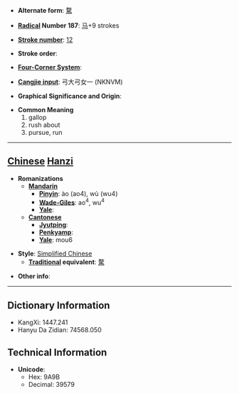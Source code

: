 * '''Alternate form''': [[騖]]

* '''[[Wiktionary:Chinese radical index| Radical]] Number 187''': [[Wiktionary:Chinese radical index 马|马]]+9 strokes

* '''[[Wiktionary:Chinese total strokes index|Stroke number]]''': [[Wiktionary:Chinese total strokes index 12|12]]

* '''Stroke order''': 

* '''[[Wiktionary:Chinese four corner index|Four-Corner System]]''': 

* '''[[Wiktionary:Chinese Cangjie index|Cangjie input]]''': 弓大弓女一 (NKNVM)

* '''Graphical Significance and Origin''': 

* '''Common Meaning'''
*#gallop
*# rush about
*# pursue, run


----

== [[Chinese]] [[Hanzi]] ==

* '''Romanizations'''
** '''[[Mandarin]]'''
*** '''[[Pinyin]]''': ào (ao4), wù (wu4)
*** '''[[Wade-Giles]]''': ao<sup>4</sup>, wu<sup>4</sup>
*** '''[[Yale]]''': 
** '''[[Cantonese]]'''
*** '''[[Jyutping]]''':
*** '''[[Penkyamp]]''': 
*** '''[[Yale]]''': mou6

* '''Style''': [[Simplified Chinese]] 
** '''[[Traditional Chinese|Traditional]] equivalent''': [[騖]]

* '''Other info''': 

----

== Dictionary Information ==

* KangXi: 1447.241
* Hanyu Da Zidian: 74568.050

== Technical Information ==

* '''Unicode''':
** Hex: 9A9B
** Decimal: 39579